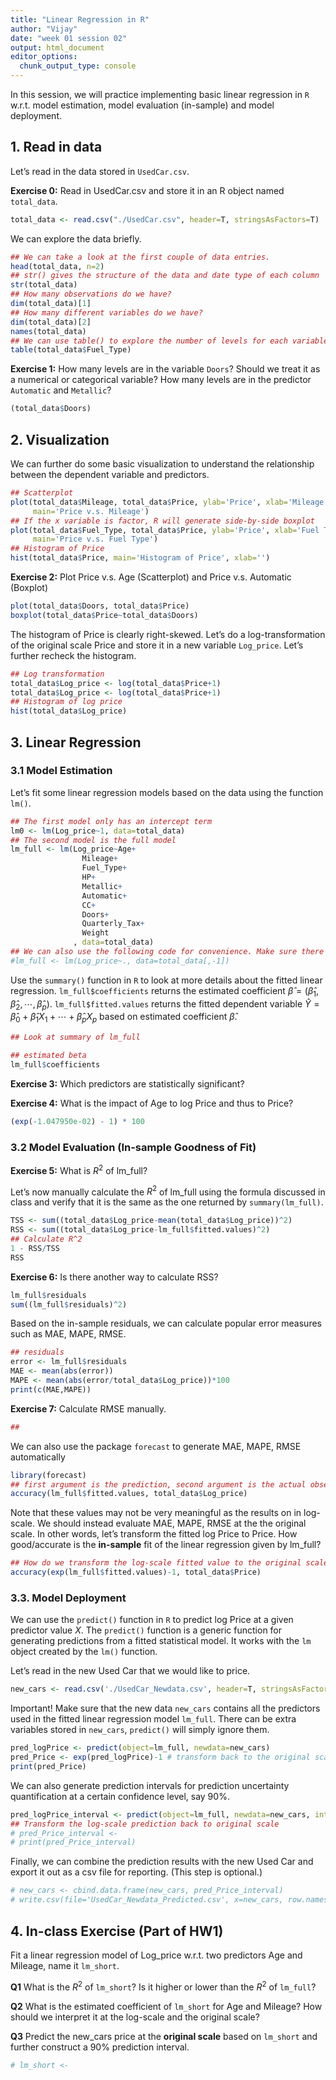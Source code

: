 ```yaml
---
title: "Linear Regression in R"
author: "Vijay"
date: "week 01 session 02"
output: html_document
editor_options: 
  chunk_output_type: console
---
```



In this session, we will practice implementing basic linear regression in `R` w.r.t. model estimation, model evaluation (in-sample) and model deployment.

## 1. Read in data
Let's read in the data stored in `UsedCar.csv`.

**Exercise 0:** Read in UsedCar.csv and store it in an R object named `total_data`.
```r
total_data <- read.csv("./UsedCar.csv", header=T, stringsAsFactors=T)
```

We can explore the data briefly.
```r
## We can take a look at the first couple of data entries.
head(total_data, n=2)
## str() gives the structure of the data and date type of each column
str(total_data)
## How many observations do we have?
dim(total_data)[1]
## How many different variables do we have?
dim(total_data)[2]
names(total_data)
## We can use table() to explore the number of levels for each variable
table(total_data$Fuel_Type)
```

**Exercise 1:** How many levels are in the variable `Doors`? Should we treat it as a numerical or categorical variable? How many levels are in the predictor `Automatic` and `Metallic`?
```r
(total_data$Doors)
```


## 2. Visualization
We can further do some basic visualization to understand the relationship between the dependent variable and predictors.
```r
## Scatterplot
plot(total_data$Mileage, total_data$Price, ylab='Price', xlab='Mileage',
     main='Price v.s. Mileage')
## If the x variable is factor, R will generate side-by-side boxplot
plot(total_data$Fuel_Type, total_data$Price, ylab='Price', xlab='Fuel Type',
     main='Price v.s. Fuel Type')
## Histogram of Price
hist(total_data$Price, main='Histogram of Price', xlab='')
```

**Exercise 2:** Plot Price v.s. Age (Scatterplot) and Price v.s. Automatic (Boxplot)
```r
plot(total_data$Doors, total_data$Price)
boxplot(total_data$Price~total_data$Doors)
```

The histogram of Price is clearly right-skewed. Let's do a log-transformation of the original scale Price and store it in a new variable `Log_price`. Let's further recheck the histogram.
```r
## Log transformation
total_data$Log_price <- log(total_data$Price+1)
total_data$Log_price <- log(total_data$Price+1)
## Histogram of log price
hist(total_data$Log_price)
```


## 3. Linear Regression 
### 3.1 Model Estimation
Let's fit some linear regression models based on the data using the function `lm()`.
```r
## The first model only has an intercept term
lm0 <- lm(Log_price~1, data=total_data)
## The second model is the full model
lm_full <- lm(Log_price~Age+
                Mileage+
                Fuel_Type+
                HP+
                Metallic+
                Automatic+
                CC+
                Doors+
                Quarterly_Tax+
                Weight
              , data=total_data)
## We can also use the following code for convenience. Make sure there is no additional unused variables provided!!!
#lm_full <- lm(Log_price~., data=total_data[,-1])

```


Use the `summary()` function in `R` to look at more details about the fitted linear regression. `lm_full$coefficients` returns the estimated coefficient $\hat{\beta}=(\hat{\beta}_1,\hat{\beta}_2,\cdots,\hat{\beta}_p).$ `lm_full$fitted.values` returns the fitted dependent variable $\hat{Y}=\hat{\beta}_0+\hat{\beta}_1X_1+\cdots+\hat{\beta}_pX_p$ based on estimated coefficient $\hat{\beta}.$ 
```r
## Look at summary of lm_full

## estimated beta
lm_full$coefficients
```

**Exercise 3:** Which predictors are statistically significant?

**Exercise 4:** What is the impact of Age to log Price and thus to Price? 
```r

(exp(-1.047950e-02) - 1) * 100

```

### 3.2 Model Evaluation (In-sample Goodness of Fit)
**Exercise 5:** What is $R^2$ of lm_full? 

Let's now manually calculate the $R^2$ of lm_full using the formula discussed in class and verify that it is the same as the one returned by `summary(lm_full)`.
```r
TSS <- sum((total_data$Log_price-mean(total_data$Log_price))^2)
RSS <- sum((total_data$Log_price-lm_full$fitted.values)^2)
## Calculate R^2
1 - RSS/TSS
RSS
```

**Exercise 6:** Is there another way to calculate RSS?
```r
lm_full$residuals
sum((lm_full$residuals)^2)
```

Based on the in-sample residuals, we can calculate popular error measures such as MAE, MAPE, RMSE.
```r
## residuals
error <- lm_full$residuals
MAE <- mean(abs(error))
MAPE <- mean(abs(error/total_data$Log_price))*100
print(c(MAE,MAPE))
```

**Exercise 7:** Calculate RMSE manually.
```r
##

```

We can also use the package `forecast` to generate MAE, MAPE, RMSE automatically
```r
library(forecast)
## first argument is the prediction, second argument is the actual observation
accuracy(lm_full$fitted.values, total_data$Log_price)
```

Note that these values may not be very meaningful as the results on in log-scale. We should instead evaluate MAE, MAPE, RMSE at the the original scale. In other words, let's transform the fitted log Price to Price. How good/accurate is the **in-sample** fit of the linear regression given by lm_full?
```r
## How do we transform the log-scale fitted value to the original scale?
accuracy(exp(lm_full$fitted.values)-1, total_data$Price)
```


### 3.3. Model Deployment
We can use the `predict()` function in `R` to predict log Price at a given predictor value $X$. The `predict()` function is a generic function for generating predictions from a fitted statistical model. It works with the `lm` object created by the `lm()` function.

Let's read in the new Used Car that we would like to price. 
```r
new_cars <- read.csv('./UsedCar_Newdata.csv', header=T, stringsAsFactors=T)
```

Important! Make sure that the new data `new_cars` contains all the predictors used in the fitted linear regression model `lm_full`. There can be extra variables stored in `new_cars`, `predict()` will simply ignore them. 
```r
pred_logPrice <- predict(object=lm_full, newdata=new_cars)
pred_Price <- exp(pred_logPrice)-1 # transform back to the original scale
print(pred_Price)
```

We can also generate prediction intervals for prediction uncertainty quantification at a certain confidence level, say 90%.
```r
pred_logPrice_interval <- predict(object=lm_full, newdata=new_cars, interval='prediction', level=0.9)
## Transform the log-scale prediction back to original scale
# pred_Price_interval <- 
# print(pred_Price_interval)
```

Finally, we can combine the prediction results with the new Used Car and export it out as a csv file for reporting. (This step is optional.)
```r
# new_cars <- cbind.data.frame(new_cars, pred_Price_interval)
# write.csv(file='UsedCar_Newdata_Predicted.csv', x=new_cars, row.names=F)
```


## 4. In-class Exercise (Part of HW1)
Fit a linear regression model of Log_price w.r.t. two predictors Age and Mileage, name it `lm_short`.

**Q1** What is the $R^2$ of `lm_short`? Is it higher or lower than the $R^2$ of `lm_full`?

**Q2** What is the estimated coefficient of `lm_short` for Age and Mileage? How should we interpret it at the log-scale and the original scale?

**Q3** Predict the new_cars price at the **original scale** based on `lm_short` and further construct a 90% prediction interval.

```r
# lm_short <- 
```

